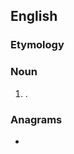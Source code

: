 {{also|long shot}}
==English==

===Etymology===
{{compound|long|shot|lang=en}}

===Noun===
{{en-noun}}

# {{alternative spelling of|long shot|lang=en}}.

===Anagrams===
* {{anagrams|en|a=ghlnoost|Gholston}}
